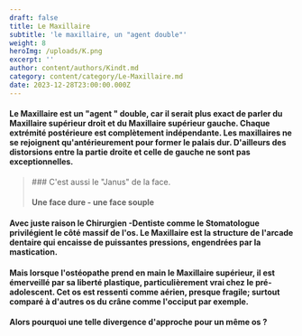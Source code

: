 ```yaml
---
draft: false
title: Le Maxillaire
subtitle: 'le maxillaire, un "agent double"'
weight: 8
heroImg: /uploads/K.png
excerpt: ''
author: content/authors/Kindt.md
category: content/category/Le-Maxillaire.md
date: 2023-12-28T23:00:00.000Z
---
```


#### Le Maxillaire est un "agent " double, car il serait plus exact de parler du Maxillaire supérieur droit et du Maxillaire supérieur gauche. Chaque extrémité postérieure est complètement indépendante. Les maxillaires ne se rejoignent qu'antérieurement pour former le palais dur. D'ailleurs des distorsions entre la partie droite et celle de gauche ne sont pas exceptionnelles.

<Space height={20} />

<BlockQuote>
  ### C'est aussi le "Janus" de la face.

  #### Une face dure - une face souple
</BlockQuote>

<Space height={15} />

#### Avec juste raison le Chirurgien -Dentiste comme le Stomatologue privilégient le côté massif de l'os. Le Maxillaire est la structure de l'arcade dentaire qui encaisse de puissantes pressions, engendrées par la mastication.

<Space height={15} />

#### Mais lorsque l'ostéopathe prend en main le Maxillaire supérieur, il est émerveillé par sa liberté plastique, particulièrement vrai chez le pré-adolescent. Cet os est ressenti comme aérien, presque fragile; surtout comparé à d'autres os du crâne comme l'occiput par exemple.

<Space height={15} />

#### Alors pourquoi une telle divergence d'approche pour un même os ?
